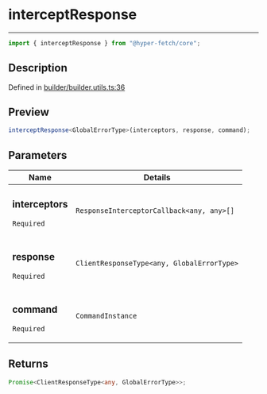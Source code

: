 # interceptResponse

<div class="api-docs__separator" data-reactroot="">

---

</div><div class="api-docs__import" data-reactroot="">

```ts
import { interceptResponse } from "@hyper-fetch/core";
```

</div><div class="api-docs__section">

## Description

</div><div class="api-docs__description"><span class="api-docs__do-not-parse">

</span></div><p class="api-docs__definition">

Defined in
[builder/builder.utils.ts:36](https://github.com/BetterTyped/hyper-fetch/blob/993719ed/packages/core/src/builder/builder.utils.ts#L36)

</p><div class="api-docs__section">

## Preview

</div><div class="api-docs__preview fn">

```ts
interceptResponse<GlobalErrorType>(interceptors, response, command);
```

</div><div class="api-docs__section">

## Parameters

</div>
<div class="api-docs__parameters">
<table>
<thead><tr><th>Name</th><th>Details</th></tr></thead>
<tbody><tr param-data="interceptors"><td class="api-docs__param-name required">

### interceptors

`Required`

</td><td class="api-docs__param-type">

`ResponseInterceptorCallback<any, any>[]`

</td></tr><tr param-data="response"><td class="api-docs__param-name required">

### response

`Required`

</td><td class="api-docs__param-type">

`ClientResponseType<any, GlobalErrorType>`

</td></tr><tr param-data="command"><td class="api-docs__param-name required">

### command

`Required`

</td><td class="api-docs__param-type">

`CommandInstance`

</td></tr></tbody></table></div><div class="api-docs__section">

## Returns

</div><div class="api-docs__returns">

```ts
Promise<ClientResponseType<any, GlobalErrorType>>;
```

</div>
